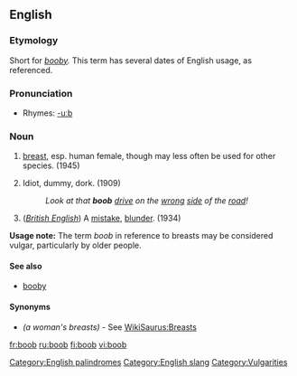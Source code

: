 ==English==
[[Category:English palindromes]]
===Etymology===
Short for ''[[booby]].'' This term has several dates of English usage, as referenced.

===Pronunciation===
*Rhymes: [[Rhymes:English:-uːb|-uːb]]

===Noun===
{{en-noun}}

# {{slang}} [[breast]], esp. human female, though may less often be used for other species. (1945)
# Idiot, dummy, dork. (1909)
#:''Look at that '''boob''' [[drive]] on the [[wrong]] [[side]] of the [[road]]!''
# (''[[w:British English|British English]]'') A [[mistake]], [[blunder]]. (1934)
'''Usage note:''' The term ''boob'' in reference to breasts may be considered vulgar, particularly by older people.

====See also====
*[[booby]]

====Synonyms====
*''(a woman's breasts)'' - See [[WikiSaurus:Breasts]]
[[Category:English slang]]
[[Category:Vulgarities]]

[[fr:boob]]
[[ru:boob]]
[[fi:boob]]
[[vi:boob]]
